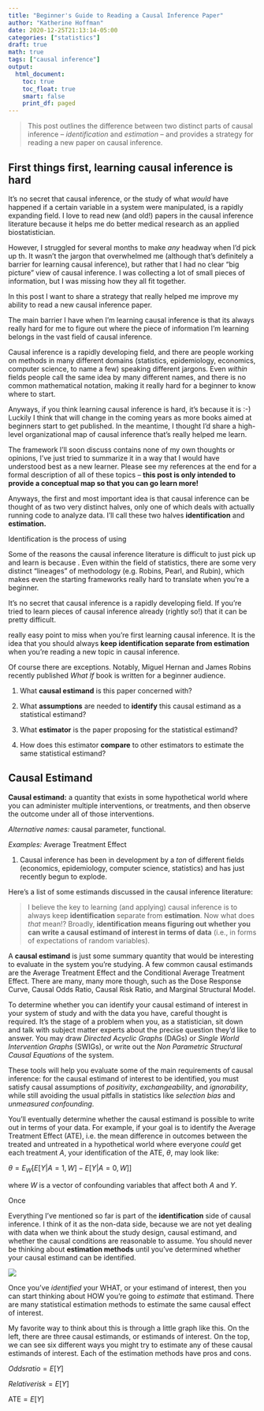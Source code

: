 ```yaml
---
title: "Beginner's Guide to Reading a Causal Inference Paper"
author: "Katherine Hoffman"
date: 2020-12-25T21:13:14-05:00
categories: ["statistics"]
draft: true
math: true
tags: ["causal inference"]
output: 
  html_document:
    toc: true
    toc_float: true
    smart: false
    print_df: paged
---
```


> This post outlines the difference between two distinct parts of causal inference --  *identification* and *estimation* -- and provides a strategy for reading a new paper on causal inference.

## First things first, learning causal inference is hard

It's no secret that causal inference, or the study of what *would* have happened if a certain variable in a system were manipulated, is a rapidly expanding field. I love to read new (and old!) papers in the causal inference literature because it helps me do better medical research as an applied biostatistician.

However, I struggled for several months to make *any* headway when I'd pick up th. It wasn't the jargon that overwhelmed me (although that's definitely a barrier for learning causal inference), but rather that I had no clear "big picture" view of causal inference. I was collecting a lot of small pieces of information, but I was missing how they all fit together.

In this post I want to share a strategy that really helped me improve my ability to read a new causal inference paper.

The main barrier I have when I'm learning causal inference is that its always really hard for me to figure out where the piece of information I'm learning belongs in the vast field of causal inference.

Causal inference is a rapidly developing field, and there are people working on methods in many different domains (statistics, epidemiology, economics, computer science, to name a few) speaking different jargons. Even *within* fields people call the same idea by many different names, and there is no common mathematical notation, making it really hard for a beginner to know where to start.

Anyways, if you think learning causal inference is hard, it's because it is :-) Luckily I think that will change in the coming years as more books aimed at beginners start to get published. In the meantime, I thought I'd share a high-level organizational map of causal inference that's really helped me learn.

The framework I'll soon discuss contains none of my own thoughts or opinions, I've just tried to summarize it in a way that I would have understood best as a new learner. Please see my references at the end for a formal description of all of these topics -- **this post is only intended to provide a conceptual map so that you can go learn more!**

Anyways, the first and most important idea is that causal inference can be thought of as two very distinct halves, only one of which deals with actually running code to analyze data. I'll call these two halves **identification** and **estimation.**

Identification is the process of using 

Some of the reasons the causal inference literature is difficult to just pick up and learn is because . Even within the field of statistics, there are some very distinct "lineages" of methodology (e.g. Robins, Pearl, and Rubin), which makes even the starting frameworks really hard to translate when you're a beginner.

It's no secret that causal inference is a rapidly developing field. If you're tried to learn pieces of causal inference already (rightly so!) that it can be pretty difficult. 

really easy point to miss when you're first learning causal inference. It is the idea that you should always **keep identification separate from estimation** when you're reading a new topic in causal inference.

Of course there are exceptions. Notably, Miguel Hernan and James Robins recently published *What If* book is written for a beginner audience. 

1. What **causal estimand** is this paper concerned with?

2. What **assumptions** are needed to **identify** this causal estimand as a statistical estimand?

3. What **estimator** is the paper proposing for the statistical estimand?

4. How does this estimator **compare** to other estimators to estimate the same statistical estimand? 

<!-- ![](/img/causal_at_beach.jpg) -->

## Causal Estimand

**Causal estimand:** a quantity that exists in some hypothetical world where you can administer multiple interventions, or treatments, and then observe the outcome under all of those interventions.

*Alternative names:* causal parameter, functional.

*Examples:* Average Treatment Effect


1. Causal inference has been in development by a *ton* of different fields (economics, epidemiology, computer science, statistics) and has just recently begun to explode. 

Here's a list of some estimands discussed in the causal inference literature:



> I believe the key to learning (and applying) causal inference is to always keep **identification** separate from **estimation**.
Now what does *that* mean!? Broadly, **identification means figuring out whether you can write a causal estimand of interest in terms of data** (i.e., in forms of expectations of random variables).

A **causal estimand** is just some summary quantity that would be interesting to evaluate in the system you're studying. A few common causal estimands are the Average Treatment Effect and the Conditional Average Treatment Effect. There are many, many more though, such as the Dose Response Curve, Causal Odds Ratio, Causal Risk Ratio, and Marginal Structural Model.

To determine whether you can identify your causal estimand of interest in your system of study and with the data you have, careful thought is required. It's the stage of a problem when you, as a statistician, sit down and talk with subject matter experts about the precise question they'd like to answer. You may draw *Directed Acyclic Graphs* (DAGs) or *Single World Intervention Graphs* (SWIGs), or write out the *Non Parametric Structural Causal Equations* of the system.

These tools will help you evaluate some of the main requirements of causal inference: for the causal estimand of interest to be identified, you must satisfy causal assumptions of *positivity*, *exchangeability*, and *ignorability*, while still avoiding the usual pitfalls in statistics like *selection bias* and *unmeasured confounding*.

You'll eventually determine whether the causal estimand is possible to write out in terms of your data. For example, if your goal is to identify the Average Treatment Effect (ATE), i.e. the mean difference in outcomes between the treated and untreated in a hypothetical world where everyone *could* get each treatment $A$, your identification of the ATE, $\theta$, may look like:

$\theta = E_W[E[Y|A=1,W]-E[Y|A=0,W]]$

where $W$ is a vector of confounding variables that affect both $A$ and $Y$.

Once 

Everything I've mentioned so far is part of the **identification** side of causal inference. I think of it as the non-data side, because we are not yet dealing with data when we think about the study design, causal estimand, and whether the causal conditions are reasonable to assume. You should never be thinking about **estimation methods** until you've determined whether your causal estimand can be identified.

![](/img/causal_comic.jpg)


Once you've *identified* your WHAT, or your estimand of interest, then you can start thinking about HOW you're going to *estimate* that estimand. There are many statistical estimation methods to estimate the same causal effect of interest.

My favorite way to think about this is through a little graph like this. On the left, there are three causal estimands, or estimands of interest. On the top, we can see six different ways you might try to estimate any of these causal estimands of interest. Each of the estimation methods have pros and cons. 

$Odds ratio = E[Y]$

$Relative risk = E[Y]$

$\mathrm{ATE} = E[Y]$


